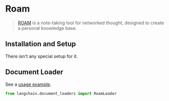 # Roam

>[ROAM](https://roamresearch.com/) is a note-taking tool for networked thought, designed to create a personal knowledge base.
 
## Installation and Setup

There isn't any special setup for it.



## Document Loader

See a [usage example](/docs/modules/data_connection/document_loaders/integrations/roam).

```python
from langchain.document_loaders import RoamLoader
```

